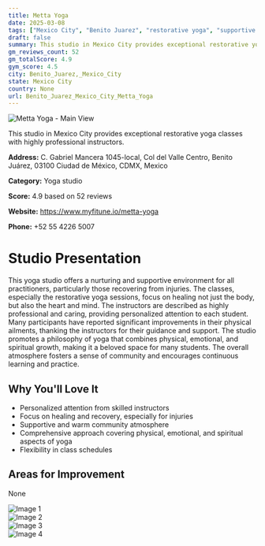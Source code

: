 ```yaml
---
title: Metta Yoga
date: 2025-03-08
tags: ["Mexico City", "Benito Juarez", "restorative yoga", "supportive atmosphere", "personalized instruction", "Benito Juarez, Mexico City"]  
draft: false
summary: This studio in Mexico City provides exceptional restorative yoga classes with highly professional instructors.
gm_reviews_count: 52
gm_totalScore: 4.9
gym_score: 4.5
city: Benito_Juarez,_Mexico_City
state: Mexico City
country: None
url: Benito_Juarez_Mexico_City_Metta_Yoga
---
```


<div className="aspect-[16/9] relative my-8">
  <img 
    src="https://lh5.googleusercontent.com/p/AF1QipPwhWn8_R18CBG7Q88fINcunQjrNPNqwGDaF_Ya=w1920-h1080-k-no"
    alt="Metta Yoga - Main View"
    className="object-cover absolute inset-0 w-full h-full rounded-lg"
  />
</div>

This studio in Mexico City provides exceptional restorative yoga classes with highly professional instructors.

**Address:** C. Gabriel Mancera 1045-local, Col del Valle Centro, Benito Juárez, 03100 Ciudad de México, CDMX, Mexico

**Category:** Yoga studio

**Score:** 4.9 based on 52 reviews

**Website:** https://www.myfitune.io/metta-yoga

**Phone:** +52 55 4226 5007

# Studio Presentation

This yoga studio offers a nurturing and supportive environment for all practitioners, particularly those recovering from injuries. The classes, especially the restorative yoga sessions, focus on healing not just the body, but also the heart and mind. The instructors are described as highly professional and caring, providing personalized attention to each student. Many participants have reported significant improvements in their physical ailments, thanking the instructors for their guidance and support. The studio promotes a philosophy of yoga that combines physical, emotional, and spiritual growth, making it a beloved space for many students. The overall atmosphere fosters a sense of community and encourages continuous learning and practice.

## Why You'll Love It

- Personalized attention from skilled instructors
- Focus on healing and recovery, especially for injuries
- Supportive and warm community atmosphere
- Comprehensive approach covering physical, emotional, and spiritual aspects of yoga
- Flexibility in class schedules

## Areas for Improvement

None

<div className="grid grid-cols-1 xl:grid-cols-2 gap-4 my-8">
<div className="aspect-[4/3] relative"><img src="https://lh3.googleusercontent.com/p/AF1QipOyjyhLWhTonGFNNv4zHmsWBoHj_7J0-M94H8l1=w1920-h1080-k-no" alt="Image 1" className="object-cover absolute inset-0 w-full h-full rounded-lg" /></div>
<div className="aspect-[4/3] relative"><img src="https://lh5.googleusercontent.com/p/AF1QipPgNzTYrcm5YXkV3ATooGcBRy2ng58S0w3jpvCE=w1920-h1080-k-no" alt="Image 2" className="object-cover absolute inset-0 w-full h-full rounded-lg" /></div>
<div className="aspect-[4/3] relative"><img src="https://lh5.googleusercontent.com/p/AF1QipOaNxxOg2m3xBhLA9_oEZaRYcYPt4LnH34K8Lv1=w1920-h1080-k-no" alt="Image 3" className="object-cover absolute inset-0 w-full h-full rounded-lg" /></div>
<div className="aspect-[4/3] relative"><img src="https://lh5.googleusercontent.com/p/AF1QipPbzk_1Bx0kr_gjh1MfdEz2qA7TVfpDXnbh8_TQ=w1920-h1080-k-no" alt="Image 4" className="object-cover absolute inset-0 w-full h-full rounded-lg" /></div>
</div>